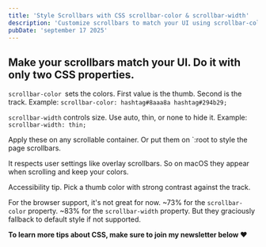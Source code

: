 ```yaml
---
title: 'Style Scrollbars with CSS scrollbar-color & scrollbar-width'
description: 'Customize scrollbars to match your UI using scrollbar-color and scrollbar-width. Control colors, size, and accessibility. All with just two CSS properties.'
pubDate: 'september 17 2025'
---
```



<Picture
  src="/short/09-2025/scrollbar-customisation.gif"
  alt="Custom CSS scrollbar styled with scrollbar-color and scrollbar-width for a modern UI look."
  width="400"
  height="600"
  style="margin: 2em auto 1em auto; display: block; border: 4px solid var(--border)"
/>

## Make your scrollbars match your UI. Do it with only two CSS properties.

`scrollbar-color `sets the colors.
First value is the thumb. Second is the track.
Example: `scrollbar-color: hashtag#8aaa8a hashtag#294b29;`

`scrollbar-width` controls size.
Use auto, thin, or none to hide it.
Example: `scrollbar-width: thin;`

Apply these on any scrollable container.
Or put them on `:root to style the page scrollbars.

It respects user settings like overlay scrollbars.
So on macOS they appear when scrolling and keep your colors.

Accessibility tip.
Pick a thumb color with strong contrast against the track.

For the browser support, it's not great for now.
~73% for the `scrollbar-color` property.
~83% for the `scrollbar-width` property.
But they graciously fallback to default style if not supported.

**To learn more tips about CSS, make sure to join my newsletter below ❤️**
